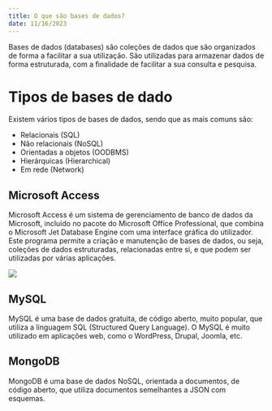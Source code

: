 ```yaml
---
title: O que são bases de dados?
date: 11/16/2023
---
```


Bases de dados (databases) são coleções de dados que são organizados de forma a facilitar a sua utilização. São utilizadas para armazenar dados de forma estruturada, com a finalidade de facilitar a sua consulta e pesquisa.

# Tipos de bases de dado

Existem vários tipos de bases de dados, sendo que as mais comuns são:

- Relacionais (SQL)
- Não relacionais (NoSQL)
- Orientadas a objetos (OODBMS)
- Hierárquicas (Hierarchical)
- Em rede (Network)

## Microsoft Access

Microsoft Access é um sistema de gerenciamento de banco de dados da Microsoft, incluído no pacote do Microsoft Office Professional, que combina o Microsoft Jet Database Engine com uma interface gráfica do utilizador. Este programa permite a criação e manutenção de bases de dados, ou seja, coleções de dados estruturadas, relacionadas entre si, e que podem ser utilizadas por várias aplicações.

<img src="/access.png" />

## MySQL

MySQL é uma base de dados gratuita, de código aberto, muito popular, que utiliza a linguagem SQL (Structured Query Language). O MySQL é muito utilizado em aplicações web, como o WordPress, Drupal, Joomla, etc.

## MongoDB

MongoDB é uma base de dados NoSQL, orientada a documentos, de código aberto, que utiliza documentos semelhantes a JSON com esquemas.
